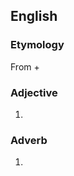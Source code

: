 ==English==

===Etymology===
From {{term|next||lang=en}} + {{term|door||lang=en}}

===Adjective===
{{en-adj|-}}

# {{nonstandard}} {{alternative spelling of|[[next-door]] and [[next door]]}}

===Adverb===
{{en-adv|-}}

# {{nonstandard}} {{alternative spelling of|[[next door]] and [[next-door]]}}